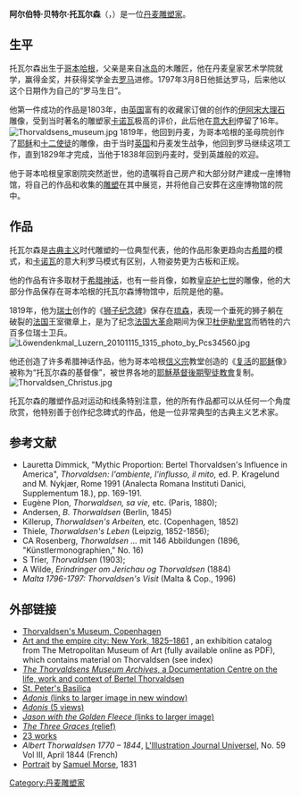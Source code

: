 '''阿尔伯特·贝特尔·托瓦尔森'''（{{lang|da|Bertel Thorvaldsen}}，{{BD|1770年|11月19日|1844年|3月24日|catIdx=}}）是一位[[丹麦|丹麦]][[雕塑家|雕塑家]]。

== 生平 ==

托瓦尔森出生于[[哥本哈根|哥本哈根]]，父亲是来自[[冰岛|冰岛]]的木雕匠，他在丹麦皇家艺术学院就学，赢得金奖，并获得奖学金去[[罗马|罗马]]进修。1797年3月8日他抵达罗马，后来他以这个日期作为自己的“罗马生日”。

他第一件成功的作品是1803年，由[[英国|英国]]富有的收藏家订做的创作的[[伊阿宋|伊阿宋]][[大理石|大理石]]雕像，受到当时著名的雕塑家[[卡诺瓦|卡诺瓦]]极高的评价，此后他在[[意大利|意大利]]停留了16年。
[[File:Thorvaldsens_museum.jpg|thumb]]
1819年，他回到丹麦，为哥本哈根的圣母院创作了[[耶稣|耶稣]]和[[耶稣十二门徒|十二使徒]]的雕像，由于当时[[英国|英国]]和丹麦发生战争，他回到罗马继续这项工作，直到1829年才完成，当他于1838年回到丹麦时，受到英雄般的欢迎。

他于哥本哈根皇家剧院突然逝世，他的遗嘱将自己房产和大部分财产建成一座博物馆，将自己的作品和收集的[[雕塑|雕塑]]在其中展览，并将他自己安葬在这座博物馆的院中。


== 作品 ==

托瓦尔森是[[古典主义|古典主义]]时代雕塑的一位典型代表，他的作品形象更趋向古[[希腊|希腊]]的模式，和[[卡诺瓦|卡诺瓦]]的意大利罗马模式有区别，人物姿势更为古板和正规。

他的作品有许多取材于[[希腊神话|希腊神话]]，也有一些肖像，如教皇[[庇护七世|庇护七世]]的雕像，他的大部分作品保存在哥本哈根的托瓦尔森博物馆中，后院是他的墓。

1819年，他为[[瑞士|瑞士]]创作的《[[垂死狮子像|狮子纪念碑]]》保存在[[卢塞恩|琉森]]，表现一个垂死的狮子躺在破裂的[[法国|法国]]王室徽章上，是为了纪念[[法国大革命|法国大革命]]期间为保卫[[杜伊勒里宫|杜伊勒里宫]]而牺牲的六百多位瑞士卫兵。
[[File:Löwendenkmal_Luzern_20101115_1315_photo_by_Pcs34560.jpg|thumb]]

他还创造了许多希腊神话作品，他为哥本哈根[[信义宗|信义宗]]教堂创造的《[[复活|复活]]的[[耶稣|耶稣]]像》被称为“托瓦尔森的基督像”，被世界各地的[[耶穌基督後期聖徒教會|耶穌基督後期聖徒教會]]复制。
[[File:Thorvaldsen_Christus.jpg|thumb]]


托瓦尔森的雕塑作品对运动和线条特别注意，他的所有作品都可以从任何一个角度欣赏，他特别善于创作纪念碑式的作品，他是一位非常典型的古典主义艺术家。

==参考文献==
*Lauretta Dimmick, "Mythic Proportion: Bertel Thorvaldsen's Influence in America", ''Thorvaldsen: l'ambiente, l'influsso, il mito,'' ed. P. Kragelund and M. Nykjær, Rome 1991 (Analecta Romana Instituti Danici, Supplementum 18.), pp. 169-191.
*Eugène Plon, ''Thorwaldsen, sa vie,'' etc. (Paris, 1880);
*Andersen, ''B. Thorwaldsen'' (Berlin, 1845)
*Killerup, ''Thorwaldsen's Arbeiten,'' etc. (Copenhagen, 1852)
*Thiele, ''Thorwaldsen's Leben'' (Leipzig, 1852-1856); 
*CA Rosenberg, ''Thorwaldsen ...'' mit 146 Abbildungen (1896, "Künstlermonographien," No. 16)
*S Trier, ''Thorvaldsen'' (1903); 
*A Wilde, ''Erindringer om Jerichau og Thorvaldsen'' (1884)
*''Malta 1796-1797: Thorvaldsen's Visit'' (Malta & Cop., 1996)

{{1911}}

== 外部链接 ==
{{Commons |Bertel Thorvaldsen}}
*[http://www.thorvaldsensmuseum.dk/en Thorvaldsen's Museum, Copenhagen] {{Wayback|url=http://www.thorvaldsensmuseum.dk/en |date=20090406111735 }}
*[http://libmma.contentdm.oclc.org/cdm/compoundobject/collection/p15324coll10/id/56268/rec/16 Art and the empire city: New York, 1825–1861] {{Wayback|url=http://libmma.contentdm.oclc.org/cdm/compoundobject/collection/p15324coll10/id/56268/rec/16 |date=20141219041656 }}, an exhibition catalog from The Metropolitan Museum of Art (fully available online as PDF), which contains material on Thorvaldsen (see index)
*[http://arkivet.thorvaldsensmuseum.dk/en ''The Thorvaldsens Museum Archives'', a Documentation Centre on the life, work and context of Bertel Thorvaldsen] {{Wayback|url=http://arkivet.thorvaldsensmuseum.dk/en |date=20140504142911 }}
*[http://www.saintpetersbasilica.org/Monuments/PiusVII/PiusVII.htm St. Peter's Basilica] {{Wayback|url=http://www.saintpetersbasilica.org/Monuments/PiusVII/PiusVII.htm |date=20200630111209 }}
*[https://web.archive.org/web/20050327171403/http://www.pinakothek.de/neue-pinakothek/sammlung/rundgang/rundgang_inc.php?inc=bild&which=25524 ''Adonis'' (links to larger image in new window)]
*[https://web.archive.org/web/20050217083336/http://www.insecula.com/oeuvre/O0020442.html ''Adonis'' (5 views)]
*[https://web.archive.org/web/20050228145236/http://cv.uoc.es/~991_04_005_01_web/fitxer/perc81b.html ''Jason with the Golden Fleece'' (links to larger image)]
*[https://web.archive.org/web/20050318022610/http://towerwebproductions.com/alt-lib/art/threegraces.shtml ''The Three Graces'' (relief)]
*[https://web.archive.org/web/20050824172022/http://www.scultura-italiana.com/Galleria_estero/Thorvaldsen%20Bertel/index.html 23 works]
*''Albert Thorwaldsen 1770 – 1844'', [https://archive.org/stream/lillustrationjou03pari#page/97/mode/1up L'Illustration Journal Universel], No. 59 Vol III, April 1844 (French)
*[https://arkivet.thorvaldsensmuseum.dk/personer/morse-samuel-finley-breese Portrait] {{Wayback|url=https://arkivet.thorvaldsensmuseum.dk/personer/morse-samuel-finley-breese |date=20200806230332 }} by [[Samuel_Morse|Samuel Morse]], 1831

{{Authority control}}
{{DEFAULTSORT:Thorvaldsen, Bertel}}

[[Category:丹麦雕塑家|Category:丹麦雕塑家]]